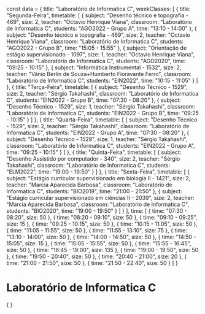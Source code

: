 const data = {
  title: "Laboratório de Informatica C",
  weekClasses: [
    {
      title: "Segunda-Feira",
      timetable: [
        {
          subject: "Desenho técnico e topografia - 469",
          size: 2,
          teacher: "Octavio Henrique Viana",
          classroom: "Laboratório de Informatica C",
          students: "AGO2022 - Grupo A",
          time: "13:10 - 14:00"
        },
        {
          subject: "Desenho técnico e topografia - 469",
          size: 2,
          teacher: "Octavio Henrique Viana",
          classroom: "Laboratório de Informatica C",
          students: "AGO2022 - Grupo B",
          time: "15:05 - 15:55"
        },
        {
          subject: "Orientação de estágio supervisionado - 1097",
          size: 1,
          teacher: "Octavio Henrique Viana",
          classroom: "Laboratório de Informatica C",
          students: "AGO2020",
          time: "09:25 - 10:15"
        },
        {
          subject: "Informática Instrumental - 1532",
          size: 2,
          teacher: "Vânio Berlin de Souza+Humberto Fioravante Ferro",
          classroom: "Laboratório de Informatica C",
          students: "EIN2022",
          time: "10:15 - 11:05"
        }
      ]
    },
    {
      title: "Terça-Feira",
      timetable: [
        {
          subject: "Desenho Técnico - 1529",
          size: 2,
          teacher: "Sérgio Takahashi",
          classroom: "Laboratório de Informatica C",
          students: "EIN2022 - Grupo B",
          time: "07:30 - 08:20"
        },
        {
          subject: "Desenho Técnico - 1529",
          size: 1,
          teacher: "Sérgio Takahashi",
          classroom: "Laboratório de Informatica C",
          students: "EIN2022 - Grupo B",
          time: "09:25 - 10:15"
        }
      ]
    },
    {
      title: "Quarta-Feira",
      timetable: [
        {
          subject: "Desenho Técnico - 1529",
          size: 2,
          teacher: "Sérgio Takahashi",
          classroom: "Laboratório de Informatica C",
          students: "EIN2022 - Grupo A",
          time: "07:30 - 08:20"
        },
        {
          subject: "Desenho Técnico - 1529",
          size: 1,
          teacher: "Sérgio Takahashi",
          classroom: "Laboratório de Informatica C",
          students: "EIN2022 - Grupo A",
          time: "09:25 - 10:15"
        }
      ]
    },
    {
      title: "Quinta-Feira",
      timetable: [
        {
          subject: "Desenho Assistido por computador - 340",
          size: 2,
          teacher: "Sérgio Takahashi",
          classroom: "Laboratório de Informatica C",
          students: "ELM2022",
          time: "19:00 - 19:50"
        }
      ]
    },
    {
      title: "Sexta-Feira",
      timetable: [
        {
          subject: "Estágio curricular supervisionado em biologia II - 1421",
          size: 2,
          teacher: "Marcia Aparecida Barbosa",
          classroom: "Laboratório de Informatica C",
          students: "BIO2019",
          time: "21:00 - 21:50"
        },
        {
          subject: "Estágio curricular supervisionado em ciências II - 2039",
          size: 2,
          teacher: "Marcia Aparecida Barbosa",
          classroom: "Laboratório de Informatica C",
          students: "BIO2020",
          time: "19:00 - 19:50"
        }
      ]
    }
  ],
  time: [
    {
      time: "07:30 - 08:20",
      size: 50
    },
    {
      time: "08:20 - 09:10",
      size: 50
    },
    {
      time: "09:10 - 09:25",
      size: 15
    },
    {
      time: "09:25 - 10:15",
      size: 50
    },
    {
      time: "10:15 - 11:05",
      size: 50
    },
    {
      time: "11:05 - 11:55",
      size: 50
    },
    {
      time: "11:55 - 13:10",
      size: 75
    },
    {
      time: "13:10 - 14:00",
      size: 50
    },
    {
      time: "14:00 - 14:50",
      size: 50
    },
    {
      time: "14:50 - 15:05",
      size: 15
    },
    {
      time: "15:05 - 15:55",
      size: 50
    },
    {
      time: "15:55 - 16:45",
      size: 50
    },
    {
      time: "16:45 - 19:00",
      size: 135
    },
    {
      time: "19:00 - 19:50",
      size: 50
    },
    {
      time: "19:50 - 20:40",
      size: 50
    },
    {
      time: "20:40 - 21:00",
      size: 20
    },
    {
      time: "21:00 - 21:50",
      size: 50
    },
    {
      time: "21:50 - 22:40",
      size: 50
    }
  ]
}

# Laboratório de Informatica C

<div>
    {
        <Grid
            title={data.title} 
            weekClasses={data.weekClasses} 
            time={data.time}
        />
    }
</div>